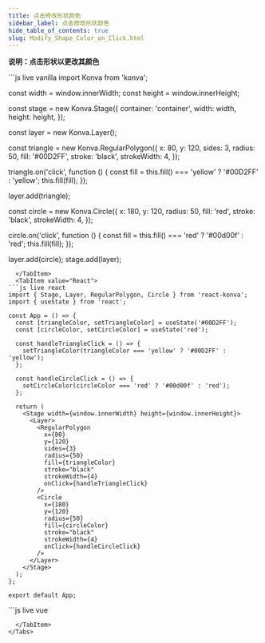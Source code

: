```yaml
---
title: 点击修改形状颜色
sidebar_label: 点击修改形状颜色
hide_table_of_contents: true
slug: Modify_Shape_Color_on_Click.html
---
```


**说明：点击形状以更改其颜色**


<Tabs>
  <TabItem value="Vanilla" default>
```js live vanilla
import Konva from 'konva';

const width = window.innerWidth;
const height = window.innerHeight;

const stage = new Konva.Stage({
  container: 'container',
  width: width,
  height: height,
});

const layer = new Konva.Layer();

const triangle = new Konva.RegularPolygon({
  x: 80,
  y: 120,
  sides: 3,
  radius: 50,
  fill: '#00D2FF',
  stroke: 'black',
  strokeWidth: 4,
});

triangle.on('click', function () {
  const fill = this.fill() === 'yellow' ? '#00D2FF' : 'yellow';
  this.fill(fill);
});

layer.add(triangle);

const circle = new Konva.Circle({
  x: 180,
  y: 120,
  radius: 50,
  fill: 'red',
  stroke: 'black',
  strokeWidth: 4,
});

circle.on('click', function () {
  const fill = this.fill() === 'red' ? '#00d00f' : 'red';
  this.fill(fill);
});

layer.add(circle);
stage.add(layer);
```
  </TabItem>
  <TabItem value="React">
```js live react
import { Stage, Layer, RegularPolygon, Circle } from 'react-konva';
import { useState } from 'react';

const App = () => {
  const [triangleColor, setTriangleColor] = useState('#00D2FF');
  const [circleColor, setCircleColor] = useState('red');

  const handleTriangleClick = () => {
    setTriangleColor(triangleColor === 'yellow' ? '#00D2FF' : 'yellow');
  };

  const handleCircleClick = () => {
    setCircleColor(circleColor === 'red' ? '#00d00f' : 'red');
  };

  return (
    <Stage width={window.innerWidth} height={window.innerHeight}>
      <Layer>
        <RegularPolygon
          x={80}
          y={120}
          sides={3}
          radius={50}
          fill={triangleColor}
          stroke="black"
          strokeWidth={4}
          onClick={handleTriangleClick}
        />
        <Circle
          x={180}
          y={120}
          radius={50}
          fill={circleColor}
          stroke="black"
          strokeWidth={4}
          onClick={handleCircleClick}
        />
      </Layer>
    </Stage>
  );
};

export default App;
```
  </TabItem>
  <TabItem value="Vue">
```js live vue
<template>
  <v-stage :config="stageSize">
    <v-layer>
      <v-regular-polygon
        :config="{
          x: 80,
          y: 120,
          sides: 3,
          radius: 50,
          fill: triangleColor,
          stroke: 'black',
          strokeWidth: 4,
        }"
        @click="handleTriangleClick"
      />
      <v-circle
        :config="{
          x: 180,
          y: 120,
          radius: 50,
          fill: circleColor,
          stroke: 'black',
          strokeWidth: 4,
        }"
        @click="handleCircleClick"
      />
    </v-layer>
  </v-stage>
</template>

<script setup>
import { ref } from 'vue';

const stageSize = {
  width: window.innerWidth,
  height: window.innerHeight
};

const triangleColor = ref('#00D2FF');
const circleColor = ref('red');

const handleTriangleClick = () => {
  triangleColor.value = triangleColor.value === 'yellow' ? '#00D2FF' : 'yellow';
};

const handleCircleClick = () => {
  circleColor.value = circleColor.value === 'red' ? '#00d00f' : 'red';
};
</script>
```
  </TabItem>
</Tabs>
